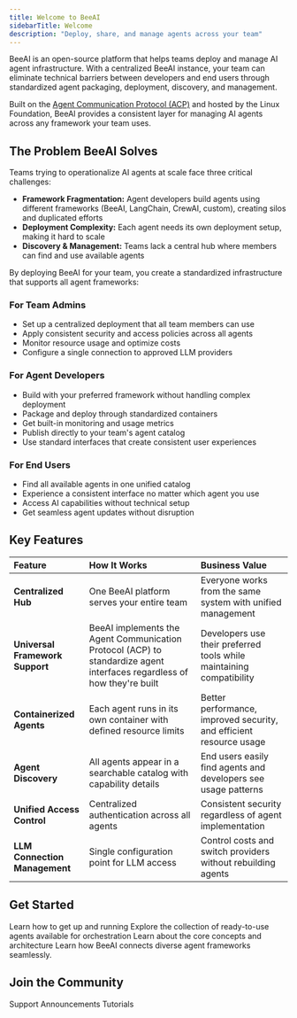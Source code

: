 ```yaml
---
title: Welcome to BeeAI
sidebarTitle: Welcome
description: "Deploy, share, and manage agents across your team"
---
```


BeeAI is an open-source platform that helps teams deploy and manage AI agent infrastructure. With a centralized BeeAI instance, your team can eliminate technical barriers between developers and end users through standardized agent packaging, deployment, discovery, and management.

Built on the [Agent Communication Protocol (ACP)](https://agentcommunicationprotocol.dev/) and hosted by the Linux Foundation, BeeAI provides a consistent layer for managing AI agents across any framework your team uses.

## The Problem BeeAI Solves

Teams trying to operationalize AI agents at scale face three critical challenges:
- **Framework Fragmentation:** Agent developers build agents using different frameworks (BeeAI, LangChain, CrewAI, custom), creating silos and duplicated efforts
- **Deployment Complexity:** Each agent needs its own deployment setup, making it hard to scale
- **Discovery & Management:** Teams lack a central hub where members can find and use available agents

By deploying BeeAI for your team, you create a standardized infrastructure that supports all agent frameworks:

### For Team Admins
- Set up a centralized deployment that all team members can use
- Apply consistent security and access policies across all agents
- Monitor resource usage and optimize costs
- Configure a single connection to approved LLM providers

### For Agent Developers
- Build with your preferred framework without handling complex deployment
- Package and deploy through standardized containers
- Get built-in monitoring and usage metrics
- Publish directly to your team's agent catalog
- Use standard interfaces that create consistent user experiences

### For End Users
- Find all available agents in one unified catalog
- Experience a consistent interface no matter which agent you use
- Access AI capabilities without technical setup
- Get seamless agent updates without disruption

## Key Features

| Feature | How It Works | Business Value |
| :------ | :----------- | :------------- |
| **Centralized Hub** | One BeeAI platform serves your entire team | Everyone works from the same system with unified management |
| **Universal Framework Support** | BeeAI implements the Agent Communication Protocol (ACP) to standardize agent interfaces regardless of how they're built | Developers use their preferred tools while maintaining compatibility |
| **Containerized Agents** | Each agent runs in its own container with defined resource limits | Better performance, improved security, and efficient resource usage |
| **Agent Discovery** | All agents appear in a searchable catalog with capability details | End users easily find agents and developers see usage patterns |
| **Unified Access Control** | Centralized authentication across all agents | Consistent security regardless of agent implementation |
| **LLM Connection Management** | Single configuration point for LLM access | Control costs and switch providers without rebuilding agents |

## Get Started

<CardGroup cols={2}>
  <Card title="Quickstart" icon="rocket" href="/introduction/quickstart">
    Learn how to get up and running
  </Card>
  <Card title="Agent Library" icon="robot" href="https://beeai.dev/agents">
    Explore the collection of ready-to-use agents available for orchestration
  </Card>
  <Card title="Architecture" icon="sitemap" href="/concepts/architecture">
    Learn about the core concepts and architecture
  </Card>
  <Card
    title="Agent Communication Protocol"
    icon="network-wired"
    href="https://agentcommunicationprotocol.dev"
  >
    Learn how BeeAI connects diverse agent frameworks seamlessly.
  </Card>
</CardGroup>

## Join the Community

<CardGroup cols={3}>
  <Card title="Discord" icon="discord" href="https://discord.gg/NradeA6ZNF">
    Support
  </Card>
  <Card
    title="Bluesky"
    icon="bluesky"
    href="https://bsky.app/profile/beeaiagents.bsky.social"
  >
    Announcements
  </Card>
  <Card title="Youtube" icon="youtube" href="https://youtube.com/@BeeAIAgents">
    Tutorials
  </Card>
</CardGroup>
